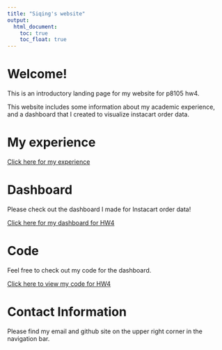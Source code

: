 ```yaml
---
title: "Siqing's website"
output: 
  html_document:
    toc: true
    toc_float: true
---
```


# Welcome!
This is an introductory landing page for my website for p8105 hw4. 

This website includes some information about my academic experience, and a dashboard that I created to visualize instacart order data. 

# My experience

[Click here for my experience](experience.html)

# Dashboard
Please check out the dashboard I made for Instacart order data! 

[Click here for my dashboard for HW4](dashboard.html)


# Code

Feel free to check out my code for the dashboard. 

[Click here to view my code for HW4](plots.html)

# Contact Information

Please find my email and github site on the upper right corner in the navigation bar. 